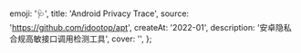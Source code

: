   emoji: '🩺',
  title: 'Android Privacy Trace',
  source: 'https://github.com/idootop/apt',
  createAt: '2022-01',
  description: '安卓隐私合规高敏接口调用检测工具',
  cover: '',
};
